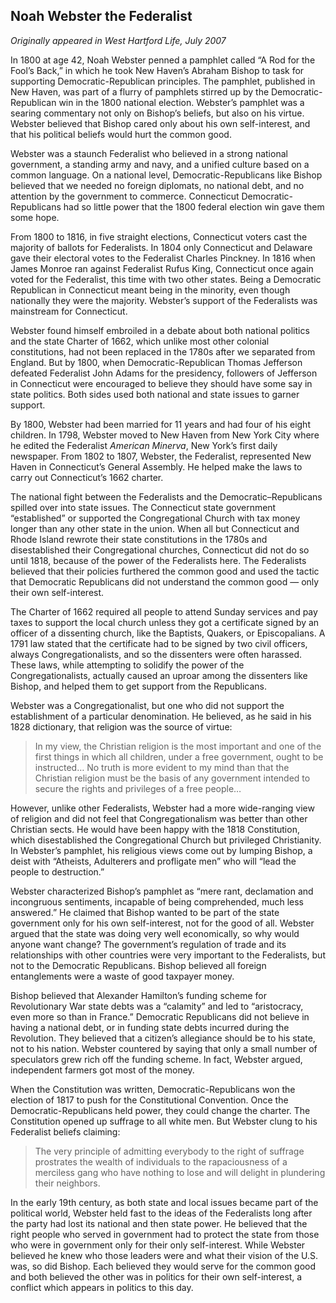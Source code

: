 ## Noah Webster the Federalist {-}

*Originally appeared in West Hartford Life, July 2007*

In 1800 at age 42, Noah Webster penned a pamphlet called “A Rod for the Fool’s Back,” in which he took New Haven’s Abraham Bishop to task for supporting Democratic-Republican principles. The pamphlet, published in New Haven, was part of a flurry of pamphlets stirred up by the Democratic-Republican win in the 1800 national election. Webster’s pamphlet was a searing commentary not only on Bishop’s beliefs, but also on his virtue. Webster believed that Bishop cared only about his own self-interest, and that his political beliefs would hurt the common good.

Webster was a staunch Federalist who believed in a strong national government, a standing army and navy, and a unified culture based on a common language. On a national level, Democratic-Republicans like Bishop believed that we needed no foreign diplomats, no national debt, and no attention by the government to commerce. Connecticut Democratic-Republicans had so little power that the 1800 federal election win gave them some hope.

From 1800 to 1816, in five straight elections, Connecticut voters cast the majority of ballots for Federalists. In 1804 only Connecticut and Delaware gave their electoral votes to the Federalist Charles Pinckney. In 1816 when James Monroe ran against Federalist Rufus King, Connecticut once again voted for the Federalist, this time with two other states. Being a Democratic Republican in Connecticut meant being in the minority, even though nationally they were the majority. Webster’s support of the Federalists was mainstream for Connecticut.

Webster found himself embroiled in a debate about both national politics and the state Charter of 1662, which unlike most other colonial constitutions, had not been replaced in the 1780s after we separated from England. But by 1800, when Democratic-Republican Thomas Jefferson defeated Federalist John Adams for the presidency, followers of Jefferson in Connecticut were encouraged to believe they should have some say in state politics. Both sides used both national and state issues to garner support.

By 1800, Webster had been married for 11 years and had four of his eight children. In 1798, Webster moved to New Haven from New York City where he edited the Federalist *American Minerva*, New York’s first daily newspaper. From 1802 to 1807, Webster, the Federalist, represented New Haven in Connecticut’s General Assembly. He helped make the laws to carry out Connecticut’s 1662 charter.

The national fight between the Federalists and the Democratic–Republicans spilled over into state issues. The Connecticut state government “established” or supported the Congregational Church with tax money longer than any other state in the union. When all but Connecticut and Rhode Island rewrote their state constitutions in the 1780s and disestablished their Congregational churches, Connecticut did not do so until 1818, because of the power of the Federalists here. The Federalists believed that their policies furthered the common good and used the tactic that Democratic Republicans did not understand the common good --- only their own self-interest.

The Charter of 1662 required all people to attend Sunday services and pay taxes to support the local church unless they got a certificate signed by an officer of a dissenting church, like the Baptists, Quakers, or Episcopalians. A 1791 law stated that the certificate had to be signed by two civil officers, always Congregationalists, and so the dissenters were often harassed. These laws, while attempting to solidify the power of the Congregationalists, actually caused an uproar among the dissenters like Bishop, and helped them to get support from the Republicans.

Webster was a Congregationalist, but one who did not support the establishment of a particular denomination. He believed, as he said in his 1828 dictionary, that religion was the source of virtue:

> In my view, the Christian religion is the most important and one of the first things in which all children, under a free government, ought to be instructed... No truth is more evident to my mind than that the Christian religion must be the basis of any government intended to secure the rights and privileges of a free people...

However, unlike other Federalists, Webster had a more wide-ranging view of religion and did not feel that Congregationalism was better than other Christian sects. He would have been happy with the 1818 Constitution, which disestablished the Congregational Church but privileged Christianity. In Webster’s pamphlet, his religious views come out by lumping Bishop, a deist with “Atheists, Adulterers and profligate men” who will “lead the people to destruction.”

Webster characterized Bishop’s pamphlet as “mere rant, declamation and incongruous sentiments, incapable of being comprehended, much less answered.” He claimed that Bishop wanted to be part of the state government only for his own self-interest, not for the good of all. Webster argued that the state was doing very well economically, so why would anyone want change? The government’s regulation of trade and its relationships with other countries were very important to the Federalists, but not to the Democratic Republicans. Bishop believed all foreign entanglements were a waste of good taxpayer money.

Bishop believed that Alexander Hamilton’s funding scheme for Revolutionary War state debts was a “calamity” and led to “aristocracy, even more so than in France.” Democratic Republicans did not believe in having a national debt, or in funding state debts incurred during the Revolution. They believed that a citizen’s allegiance should be to his state, not to his nation. Webster countered by saying that only a small number of speculators grew rich off the funding scheme. In fact, Webster argued, independent farmers got most of the money.

When the Constitution was written, Democratic-Republicans won the election of 1817 to push for the Constitutional Convention. Once the Democratic-Republicans held power, they could change the charter. The Constitution opened up suffrage to all white men. But Webster clung to his Federalist beliefs claiming:

> The very principle of admitting everybody to the right of suffrage prostrates the wealth of individuals to the rapaciousness of a merciless gang who have nothing to lose and will delight in plundering their neighbors.

In the early 19th century, as both state and local issues became part of the political world, Webster held fast to the ideas of the Federalists long after the party had lost its national and then state power. He believed that the right people who served in government had to protect the state from those who were in government only for their only self-interest. While Webster believed he knew who those leaders were and what their vision of the U.S. was, so did Bishop. Each believed they would serve for the common good and both believed the other was in politics for their own self-interest, a conflict which appears in politics to this day.

